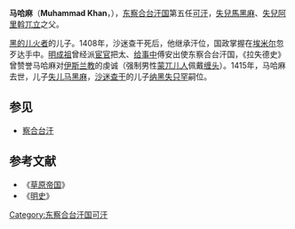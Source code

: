 '''马哈麻'''（'''Muhammad Khan'''，{{bd||？|1415年||catIdx=M}}），[[东察合台汗国|东察合台汗国]]第五任[[可汗|可汗]]，[[失兒馬黑麻|失兒馬黑麻]]、[[失兒阿里斡兀立|失兒阿里斡兀立]]之父。

[[黑的儿火者|黑的儿火者]]的儿子。1408年，沙迷查干死后，他继承汗位，国政掌握在[[埃米尔|埃米尔]]忽歹达手中。[[明成祖|明成祖]]曾经派[[宦官|宦官]]把太、[[给事中|给事中]]傅安出使东察合台汗国，《拉失德史》曾赞誉马哈麻对[[伊斯兰教|伊斯兰教]]的虔诚（强制男性[[蒙兀儿人|蒙兀儿人]]佩戴[[特本_(头巾)|缠头]]）。1415年，马哈麻去世，儿子[[失儿马黑麻|失儿马黑麻]]，[[沙迷查干|沙迷查干]]的儿子[[纳黑失只罕|纳黑失只罕]]嗣位。

==参见==
*[[察合台汗|察合台汗]]
==参考文献==
*《[[草原帝国|草原帝国]]》
*《[[明史|明史]]》

{{start box}}
{{s-before|[[沙迷查干|沙迷查干]]}}
{{s-title|[[东察合台汗国|东察合台汗国]]可汗|1408年—1415年}}
{{s-after|[[失儿马黑麻|失儿马黑麻]]}}
{{end box}}
[[Category:东察合台汗国可汗|Category:东察合台汗国可汗]]